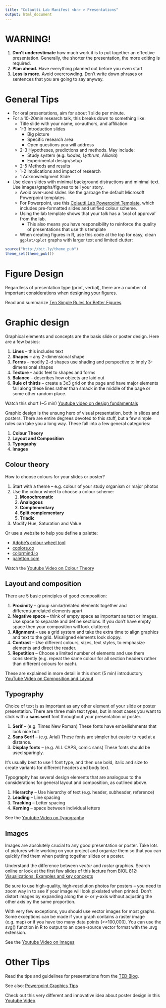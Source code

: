 ```yaml
---
title: "Colautti Lab Manifest <br> > Presentations"
output: html_document
---
```


# WARNING!

  1. __Don't underestimate__ how much work it is to put together an effective presentation. Generally, the shorter the presentation, the more editing is required.
  2. __Plan ahead.__ Have everything planned out before you even start
  3. __Less is more.__ Avoid overcrowding. Don't write down phrases or sentences that you are going to say anyway.

# General Tips

* For oral presentations, aim for about 1 slide per minute.
* For a 10-20min research talk, this breaks down to something like:
  * Title slide with your name, co-authors, and affiliation
  * 1-3 Introduction slides
    * Big picture
    * Specific research area
    * Open questions you will address
  * 2-3 Hypotheses, predictions and methods. May include:
    * Study system (e.g. *Ixodes*, *Lythrum*, *Alliaria*)
    * Experimental design/setup
  * 2-5 Methods and results
  * 1-2 Implications and impact of research
  * 1 Acknowledgment Slide

* Use clean slides with minimal background distractions and minimal text. Use images/graphs/figures to tell your story. 
  * Avoid over-used slides like the garbage the default Microsoft Powerpoint templates.
  * For Powerpoint, use this [Colautti Lab Powerpoint Template](../Files/ColauttiLab_SlideFormat.pptx), which includes pre-formatted slides and unified colour scheme.
  * Using the lab template shows that your talk has a 'seal of approval' from the lab.
    * This also means you have responsibility to reinforce the quality of presentations that use this template
  * When creating figures in R, use this code at the top for easy, clean `ggplot/qplot` graphs with larger text and limited clutter:
  
```r
source("http://bit.ly/theme_pub")
theme_set(theme_pub())
```
  
  
# Figure Design

Regardless of presentation type (print, verbal), there are a number of important considerations when designing your figures.

Read and summarize [Ten Simple Rules for Better Figures](https://journals.plos.org/ploscompbiol/article?id=10.1371/journal.pcbi.1003833)

# Graphic design

Graphical elements and concepts are the basis slide or poster design. Here are a few basics:

1. **Lines** -- this includes text
2. **Shapes** -- any 2-dimensional shape
3. **Forms** -- modify 2-d shapes use shading and perspective to imply 3-dimensional shapes
4. **Texture** -- adds feel to shapes and forms
5. **Balance** -- describes how objects are laid out
6. **Rule of thirds** -- create a 3x3 grid on the page and have major elements fall along these lines rather than smack in the middle of the page or some other random place.

Watch this short (~5 min) [Youtube video on design fundamentals](https://www.youtube.com/watch?v=YqQx75OPRa0)

Graphic design is the unsung hero of visual presentation, both in slides and posters. There are entire degrees devoted to this stuff, but a few simple rules can take you a long way. These fall into a few general categories:

1. **Colour Theory**
2. **Layout and Composition**
3. **Typogaphy**
4. **Images**

## Colour theory

How to choose colours for your slides or poster?

1. Start with a theme -- e.g. colour of your study organism or major photos
2. Use the colour wheel to choose a colour scheme:
    1. **Monochromatic**
    2. **Analogous**
    3. **Complementary**
    4. **Split complementary**
    5. **Triadic**
3. Modify Hue, Saturation and Value

Or use a website to help you define a palette:

* [Adobe's colour wheel tool](https://color.adobe.com/create/color-wheel/)
* [coolors.co](https://coolors.co/)
* [colormind.io](http://colormind.io/)
* [paletton.com](http://paletton.com/#uid=1000u0kllllaFw0g0qFqFg0w0aF)

Watch the [Youtube Video on Colour Theory](https://www.youtube.com/watch?annotation_id=annotation_3938340727&feature=iv&src_vid=a5KYlHNKQB8&v=_2LLXnUdUIc)

## Layout and composition

There are 5 basic principles of good composition:

1. **Proximity** -- group similar/related elements together and different/unrelated elements apart
2. **Negative space** -- think of empty space as important as text or images. Use space to separate and define sections. If you don't have empty space then your composition will look cluttered.
3. **Alignment** -- use a grid system and take the extra time to align graphics and text to the grid. Misaligned elements look sloppy.
4. **Contrast** -- Use different colours, sizes, text styles, to emphasize elements and direct the reader.
5. **Repetition** -- Choose a limited number of elements and use them consistently (e.g. repeat the same colour for all section headers rather than different colours for each).

These are explained in more detail in this short (5 min) introductory [YouTube Video on Composition and Layout](https://www.youtube.com/watch?v=a5KYlHNKQB8)

## Typography

Choice of text is as important as any other element of your slide or poster presentation. There are three main text types, but in most cases you want to stick with a **sans serif** font throughout your presentation or poster.

1. **Serif** -- (e.g. Times New Roman) These fonts have embellishments  that look nice but
2. **Sans Serif** -- (e.g. Arial) These fonts are simpler but easier to read at a distance.
3. **Display fonts** -- (e.g. ALL CAPS, comic sans) These fonts should be used sparingly.

It's usually best to use 1 font type, and then use bold, italic and size to create variants for different headers and body text.

Typography has several design elements that are analogous to the considerations for general layout and composition, as outlined above. 

1. **Hierarchy** -- Use hierarchy of text (e.g. header, subheader, reference)
2. **Leading** -- Line spacing
3. **Tracking** -- Letter spacing
4. **Kerning** -- space between individual letters

See the [Youtube Video on Typography](https://www.youtube.com/watch?v=sByzHoiYFX0)

## Images

Images are absolutely crucial to any good presentation or poster. Take lots of pictures while working on your project and organize them so that you can quickly find them when putting together slides or a poster.

Understand the difference between *vector* and *raster* graphics. Search online or look at the first few slides of this lecture from BIOL 812: [Visualizations: Examples and key concepts](../Lectures/Graphical_Concepts.pdf)

Be sure to use high-quality, high-resolution photos for posters -- you need to zoom way in to see if your image will look pixelated when printed. Don't distort images by expanding along the x- or y-axis without adjusting the other axis by the same proportion.

With very few exceptions, you should use vector images for most graphs. Some exceptions can be made if your graph contains a raster image (e.g. map) or if you have too many data points (>>100,000). You can use the svg() function in R to output to an open-source vector format with the .svg extension.


See the [Youtube Video on Images](https://www.youtube.com/watch?v=MELKuexR3sQ)

# Other Tips

Read the tips and guidelines for presentations from the [TED Blog](http://blog.ted.com/10-tips-for-better-slide-decks/?utm_campaign=social&utm_medium=referral&utm_source=facebook.com&utm_content=ted-blog&utm_term=business).

See also: [Powerpoint Graphics Tips](https://www.slideshare.net/PlantTeaching/images-for-impact?ref=https://www.botany.one/2016/08/a-picture-is-worth-a-thousand-bullet-points/)

Check out this very different and innovative idea about poster design in this [Youtube Video](https://www.youtube.com/watch?v=1RwJbhkCA58). 

